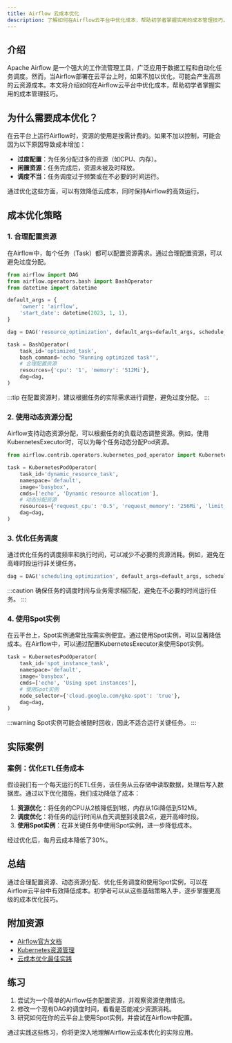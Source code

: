 ```yaml
---
title: Airflow 云成本优化
description: 了解如何在Airflow云平台中优化成本，帮助初学者掌握实用的成本管理技巧。
---
```


## 介绍

Apache Airflow 是一个强大的工作流管理工具，广泛应用于数据工程和自动化任务调度。然而，当Airflow部署在云平台上时，如果不加以优化，可能会产生高昂的云资源成本。本文将介绍如何在Airflow云平台中优化成本，帮助初学者掌握实用的成本管理技巧。

## 为什么需要成本优化？

在云平台上运行Airflow时，资源的使用是按需计费的。如果不加以控制，可能会因为以下原因导致成本增加：

- **过度配置**：为任务分配过多的资源（如CPU、内存）。
- **闲置资源**：任务完成后，资源未被及时释放。
- **调度不当**：任务调度过于频繁或在不必要的时间运行。

通过优化这些方面，可以有效降低云成本，同时保持Airflow的高效运行。

## 成本优化策略

### 1. 合理配置资源

在Airflow中，每个任务（Task）都可以配置资源需求。通过合理配置资源，可以避免过度分配。

```python
from airflow import DAG
from airflow.operators.bash import BashOperator
from datetime import datetime

default_args = {
    'owner': 'airflow',
    'start_date': datetime(2023, 1, 1),
}

dag = DAG('resource_optimization', default_args=default_args, schedule_interval='@daily')

task = BashOperator(
    task_id='optimized_task',
    bash_command='echo "Running optimized task"',
    # 合理配置资源
    resources={'cpu': '1', 'memory': '512Mi'},
    dag=dag,
)
```

:::tip
在配置资源时，建议根据任务的实际需求进行调整，避免过度分配。
:::

### 2. 使用动态资源分配

Airflow支持动态资源分配，可以根据任务的负载动态调整资源。例如，使用KubernetesExecutor时，可以为每个任务动态分配Pod资源。

```python
from airflow.contrib.operators.kubernetes_pod_operator import KubernetesPodOperator

task = KubernetesPodOperator(
    task_id='dynamic_resource_task',
    namespace='default',
    image='busybox',
    cmds=['echo', 'Dynamic resource allocation'],
    # 动态分配资源
    resources={'request_cpu': '0.5', 'request_memory': '256Mi', 'limit_cpu': '1', 'limit_memory': '512Mi'},
    dag=dag,
)
```

### 3. 优化任务调度

通过优化任务的调度频率和执行时间，可以减少不必要的资源消耗。例如，避免在高峰时段运行非关键任务。

```python
dag = DAG('scheduling_optimization', default_args=default_args, schedule_interval='0 2 * * *')  # 每天凌晨2点运行
```

:::caution
确保任务的调度时间与业务需求相匹配，避免在不必要的时间运行任务。
:::

### 4. 使用Spot实例

在云平台上，Spot实例通常比按需实例便宜。通过使用Spot实例，可以显著降低成本。在Airflow中，可以通过配置KubernetesExecutor来使用Spot实例。

```python
task = KubernetesPodOperator(
    task_id='spot_instance_task',
    namespace='default',
    image='busybox',
    cmds=['echo', 'Using spot instances'],
    # 使用Spot实例
    node_selector={'cloud.google.com/gke-spot': 'true'},
    dag=dag,
)
```

:::warning
Spot实例可能会被随时回收，因此不适合运行关键任务。
:::

## 实际案例

### 案例：优化ETL任务成本

假设我们有一个每天运行的ETL任务，该任务从云存储中读取数据，处理后写入数据库。通过以下优化措施，我们成功降低了成本：

1. **资源优化**：将任务的CPU从2核降低到1核，内存从1Gi降低到512Mi。
2. **调度优化**：将任务的运行时间从白天调整到凌晨2点，避开高峰时段。
3. **使用Spot实例**：在非关键任务中使用Spot实例，进一步降低成本。

经过优化后，每月云成本降低了30%。

## 总结

通过合理配置资源、动态资源分配、优化任务调度和使用Spot实例，可以在Airflow云平台中有效降低成本。初学者可以从这些基础策略入手，逐步掌握更高级的成本优化技巧。

## 附加资源

- [Airflow官方文档](https://airflow.apache.org/docs/)
- [Kubernetes资源管理](https://kubernetes.io/docs/concepts/configuration/manage-resources-containers/)
- [云成本优化最佳实践](https://cloud.google.com/cost-optimization)

## 练习

1. 尝试为一个简单的Airflow任务配置资源，并观察资源使用情况。
2. 修改一个现有DAG的调度时间，看看是否能减少资源消耗。
3. 研究如何在你的云平台上使用Spot实例，并尝试在Airflow中配置。

通过实践这些练习，你将更深入地理解Airflow云成本优化的实际应用。